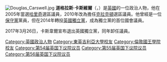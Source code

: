 {{blpunsourced|time=2015-05-16T04:19:13+00:00}}
{{expand|time=2015-05-16T04:19:13+00:00}}
[[File:Douglas_Carswell.jpg|thumb]]
'''道格拉斯·卡斯維爾'''（'''{{lang-en|Douglas Carswell}}'''，{{bd|1971年|5月3日}}）是[[英國|英國]]的一位政治人物，他在2005年當選[[哈里奇|哈里奇]]選區議員，2010年改為擔任[[克拉克頓_(英國國會選區)|克拉克頓]]選區議員。他曾經是一位[[保守黨_(英國)|保守黨]]黨員，但在2014年轉投[[英國獨立黨|英國獨立黨]]，成為獨立黨的首位國會議員。

2017年3月26日，卡斯韋爾宣布退出英國獨立黨，同年卸任議員。

{{Authority control}}

{{DEFAULTSORT:Carswell, Douglas}}
[[Category:英國政治人物|Category:英國政治人物]]
[[Category:東英吉利亞大學校友|Category:東英吉利亞大學校友]]
[[Category:倫敦國王學院校友|Category:倫敦國王學院校友]]
[[Category:第54届英国下议院议员|Category:第54届英国下议院议员]]
[[Category:第55届英国下议院议员|Category:第55届英国下议院议员]]
[[Category:第56届英国下议院议员|Category:第56届英国下议院议员]]